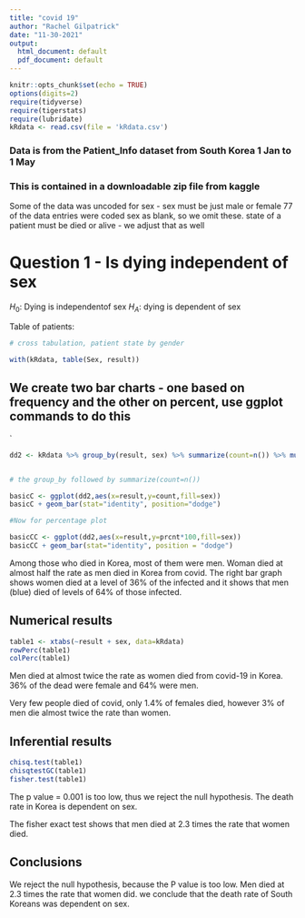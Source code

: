 ```yaml
---
title: "covid 19"
author: "Rachel Gilpatrick"
date: "11-30-2021"
output:
  html_document: default
  pdf_document: default
---
```


```r
knitr::opts_chunk$set(echo = TRUE)
options(digits=2)
require(tidyverse)
require(tigerstats)
require(lubridate)
kRdata <- read.csv(file = 'kRdata.csv')
```
### Data is from the Patient_Info dataset from South Korea 1 Jan to 1 May 
### This is contained in a downloadable zip file from kaggle

Some of the data was uncoded for sex - sex must be just male or female
77 of the data entries were coded sex  as blank, so we omit these.
state of a patient must be died or alive - we adjust that as well   
  
# Question 1 - Is dying independent of sex

$H_0$: Dying is independentof sex
$H_A$: dying is dependent of sex


Table of patients:
```r

# cross tabulation, patient state by gender

with(kRdata, table(Sex, result))

```

## We create two bar charts - one based on frequency and the other on percent, use ggplot commands to do this

`
```r
dd2 <- kRdata %>% group_by(result, sex) %>% summarize(count=n()) %>% mutate(prcnt=count/sum(count))


# the group_by followed by summarize(count=n())

basicC <- ggplot(dd2,aes(x=result,y=count,fill=sex))
basicC + geom_bar(stat="identity", position="dodge")

#Now for percentage plot

basicCC <- ggplot(dd2,aes(x=result,y=prcnt*100,fill=sex))
basicCC + geom_bar(stat="identity", position = "dodge")
```

Among those who died in Korea, most of them were men. Woman died at almost half the rate as men died in Korea from covid. The right bar graph shows women died at a level of 36% of the infected and it shows that men (blue)
died of levels of 64% of those infected.




  
## Numerical results

```r
table1 <- xtabs(~result + sex, data=kRdata)
rowPerc(table1)
colPerc(table1)
```

Men died at almost twice the rate as women died from covid-19 in Korea. 36% of the dead were female and 64% were men.

Very few people died of covid, only 1.4% of females died, however 3% of men die almost twice the rate than women.

## Inferential results 

```r
chisq.test(table1)
chisqtestGC(table1)
fisher.test(table1)
```

The p value = 0.001 is too low, thus we reject the null hypothesis. The death rate in Korea is dependent on sex.

The fisher exact test shows that men died at 2.3 times the rate that women died.


## Conclusions

We reject the null hypothesis, because the P value is too low. Men died at 2.3 times the rate that women did. we conclude that the death rate of South Koreans was dependent on sex.





